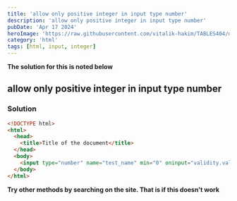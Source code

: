 ---
title: 'allow only positive integer in input type number'
description: 'allow only positive integer in input type number'
pubDate: 'Apr 17 2024'
heroImage: 'https://raw.githubusercontent.com/vitalik-hakim/TABLES404/main/error_b/HTML.png'
category: 'html'
tags: [html, input, integer]
---

**The solution for this is noted below**

## allow only positive integer in input type number

### Solution

```html
<!DOCTYPE html>
<html>
  <head>
    <title>Title of the document</title>
  </head>
  <body>
    <input type="number" name="test_name" min="0" oninput="validity.valid||(value='');">
  </body>
</html>
```
**Try other methods by searching on the site. That is if this doesn't work**
